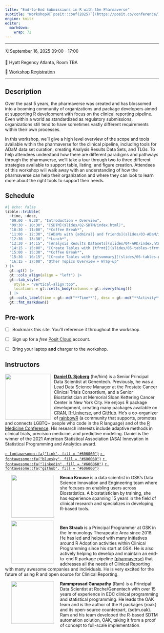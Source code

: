 ```yaml
---
title: "End-to-End Submissions in R with the Pharmaverse"
subtitle: "Workshop@[`posit::conf(2025)`](https://posit.co/conference/)"
engine: knitr
editor: 
  markdown: 
    wrap: 72
---
```


------------------------------------------------------------------------

🗓️ September 16, 2025  09:00 - 17:00 

🏨 Hyatt Regency Atlanta, Room TBA

📝 [Workshop Registration](http://pos.it/conf)

------------------------------------------------------------------------

## Description

<!-- TODO: UPDATE ABSTRACT -->

Over the past 5 years, the pharmaverse was created and has blossomed
into a booming community of organizations and package developers aimed
at supporting R development with focus on the clinical reporting
pipeline. Even within a world as standardized as regulatory submissions,
organizations still tend to have sometimes vastly different requirements
within their own processes.

In this workshop, we’ll give a high level overview of the scope and
tools available within the pharmaverse for the clinical pipeline,
including tools for ADaM data set curation, creating Analysis Results
Data Sets, and TLGs. To help attendees understand how there are
different paradigms and pathways through the pharmaverse, we’ll take a
tour through two to three different strategies available to support
table, listing, and figure creation. Attendees of this workshop will
walk away with an understanding of how the pharmaverse can help their
organization and where they can look to learn more about the right tools
to support their needs.

## Schedule

```r
#| echo: false
tibble::tribble(
  ~time, ~desc,
  "09:00 - 9:30", "Introduction + Overview",
  "09:30 - 10:30", "[SDTM](slides/02-SDTM/index.html)", 
  "10:30 - 11:00", "*Coffee Break*",
  "11:00 - 12:30", "[ADaMs with {admiral} and friends](slides/03-ADaM/index.html)",
  "12:30 - 13:30", "*Lunch*",
  "13:30 - 14:15", "[Analysis Results Datasets](slides/04-ARD/index.html)",
  "14:15 - 15:00", "[Create Tables with {tfrmt}](slides/05-tables-tfrmt/index.html)",
  "15:00 - 15:30", "*Coffee Break*",
  "15:30 - 16:15", "[Create Tables with {gtsummary}](slides/06-tables-gtsummary/index.html)",
  "16:15 - 17:00", "Other Topics Overview + Wrap-up"
) |> 
  gt::gt() |> 
  gt::cols_align(align = "left") |> 
  gt::tab_style(
    style = "vertical-align:top",
    locations = gt::cells_body(columns = gt::everything())
  ) |> 
  gt::cols_label(time = gt::md("**Time**"), desc = gt::md("**Activity**")) |> 
  gt::fmt_markdown()
```

## Pre-work

- [ ] Bookmark this site. You'll reference it throughout the workshop.  <!-- [pos.it/pharmaverse_24](https://posit-conf-2024.github.io/pharmaverse/) -->

- [ ] Sign up for a *free* [Posit Cloud](https://posit.cloud/) account.

- [ ] Bring your laptop **and** charger to the workshop.


## Instructors

![](images/dan-circle.png){style="float:left;padding: 0 10px 0 0;" fig-alt="Headshot of Daniel Sjoberg" width="150"}

[**Daniel D. Sjoberg**](https://www.danieldsjoberg.com/) (he/him) is a
Senior Principal Data Scientist at Genentech. Previously, he was a Lead
Data Science Manager at the Prostate Cancer Clinical Trials Consortium,
and a Senior Biostatistician at Memorial Sloan Kettering Cancer Center
in New York City. He enjoys R package development, creating many
packages available on [CRAN](https://cran.r-project.org/web/packages/),
[R-Universe](https://ddsjoberg.r-universe.dev/ui#packages), and
[GitHub](https://github.com/ddsjoberg). He's a co-organizer of 
[rainbowR](https://rainbowr.netlify.app/) (a community that supports, promotes 
and connects LGBTQ+ people who code in the R language) and of the [R Medicine Conference](https://rconsortium.github.io/RMedicine_website/). 
His research interests include
adaptive methods in clinical trials, precision medicine, and predictive
modeling. Daniel is the winner of the 2021 American Statistical
Association (ASA) Innovation in Statistical Programming and Analytics
award.

[`r fontawesome::fa("link", fill = "#606060")`](https://www.danieldsjoberg.com/)
[`r fontawesome::fa("bluesky", fill = "#606060")`](https://bsky.app/profile/ddsjoberg.bsky.social)
[`r fontawesome::fa("linkedin", fill = "#606060")`](https://www.linkedin.com/in/ddsjoberg/)
[`r fontawesome::fa("github", fill = "#606060")`](https://github.com/ddsjoberg/)

![](images/becca.png){style="float:left;padding: 0 20px 0 20px;" fig-alt="Headshot of Becca Krouse" width="140"}

**Becca Krouse** is a data scientist in GSK’s Data Science Innovation and Engineering team where she focuses on enabling users across Biostatistics. A biostatistician by training, she has experience spanning 15 years in the field of clinical research and specializes in developing R-based tools.

<br>
![](images/ben-circle.jpg){style="float:left;padding: 0 20px 0 20px;" fig-alt="Headshot of Becca Krouse" width="140"}

**Ben Straub** is a Principal Programmer at GSK in the Immunology Therapeutic Area since 2018.
He has led and helped with many initiatives around R Adoption activities within Clinical Programming  since his start at GSK.  He is also actively helping to develop and maintain an end-to-end R package pipeline [(pharmaverse)](https://pharmaverse.org/) that addresses all the needs of Clinical Reporting with many awesome companies and individuals.  He is very excited for the future of using R and open source for Clinical Reporting.  

![](images/ram-circle.png){style="float:left;padding: 0 20px 0 20px;"
fig-alt="Headshot of Rammprasad Ganapathy" width="140"}

**Rammprasad Ganapathy** (Ram) is a Principal Data Scientist at Roche/Genentech with over 15 years of experience in EDC clinical programming and statistical programming. He leads the OAK team and is the author of the R packages {roak} and its open-source counterpart, {sdtm.oak}. Ram and his team developed the R-based SDTM automation solution, OAK, taking it from a proof of concept to full-scale implementation.